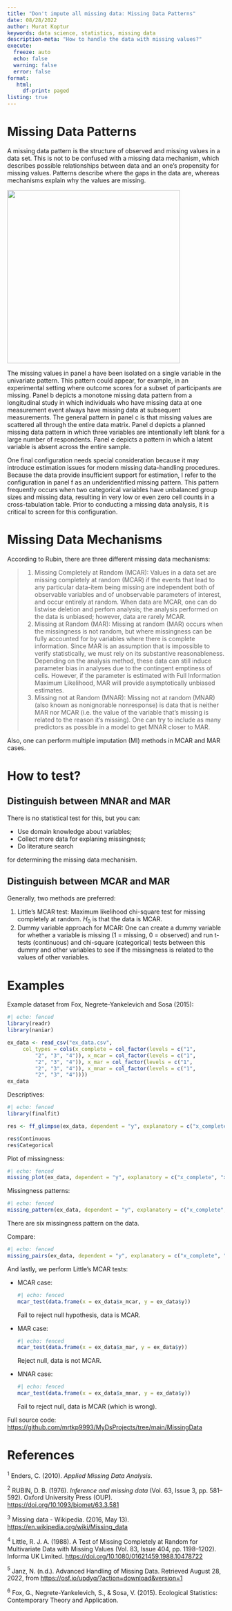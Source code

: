 ```yaml
---
title: "Don't impute all missing data: Missing Data Patterns"
date: 08/28/2022
author: Murat Koptur
keywords: data science, statistics, missing data
description-meta: "How to handle the data with missing values?"
execute:
  freeze: auto
  echo: false
  warning: false
  error: false
format: 
   html:
     df-print: paged
listing: true
---
```


# Missing Data Patterns

A missing data pattern is the structure of observed and missing values in a data set. This is not to be confused with a missing data mechanism, which describes possible relationships between data and an one's propensity for missing values. Patterns describe where the gaps in the data are, whereas mechanisms explain why the values are missing.

![](images/paste-82A43477.png){width="400"}

The missing values in panel a have been isolated on a single variable in the univariate pattern. This pattern could appear, for example, in an experimental setting where outcome scores for a subset of participants are missing. Panel b depicts a monotone missing data pattern from a longitudinal study in which individuals who have missing data at one measurement event always have missing data at subsequent measurements. The general pattern in panel c is that missing values are scattered all through the entire data matrix. Panel d depicts a planned missing data pattern in which three variables are intentionally left blank for a large number of respondents. Panel e depicts a pattern in which a latent variable is absent across the entire sample.

One final configuration needs special consideration because it may introduce estimation issues for modern missing data-handling procedures. Because the data provide insufficient support for estimation, I refer to the configuration in panel f as an underidentified missing pattern. This pattern frequently occurs when two categorical variables have unbalanced group sizes and missing data, resulting in very low or even zero cell counts in a cross-tabulation table. Prior to conducting a missing data analysis, it is critical to screen for this configuration.

# Missing Data Mechanisms

According to Rubin, there are three different missing data mechanisms:

> 1.  Missing Completely at Random (MCAR): Values in a data set are missing completely at random (MCAR) if the events that lead to any particular data-item being missing are independent both of observable variables and of unobservable parameters of interest, and occur entirely at random. When data are MCAR, one can do listwise deletion and perfom analysis; the analysis performed on the data is unbiased; however, data are rarely MCAR.
2.  Missing at Random (MAR): Missing at random (MAR) occurs when the missingness is not random, but where missingness can be fully accounted for by variables where there is complete information. Since MAR is an assumption that is impossible to verify statistically, we must rely on its substantive reasonableness. Depending on the analysis method, these data can still induce parameter bias in analyses due to the contingent emptiness of cells. However, if the parameter is estimated with Full Information Maximum Likelihood, MAR will provide asymptotically unbiased estimates.
3.  Missing not at Random (MNAR): Missing not at random (MNAR) (also known as nonignorable nonresponse) is data that is neither MAR nor MCAR (i.e. the value of the variable that's missing is related to the reason it's missing). One can try to include as many predictors as possible in a model to get MNAR closer to MAR.

Also, one can perform multiple imputation (MI) methods in MCAR and MAR cases.

# How to test?

## Distinguish between MNAR and MAR

There is no statistical test for this, but you can:

-   Use domain knowledge about variables;
-   Collect more data for explaning missingness;
-   Do literature search

for determining the missing data mechanisim.

## Distinguish between MCAR and MAR

Generally, two methods are preferred:

1.  Little's MCAR test: Maximum likelihood chi-square test for missing completely at random. $H_0$ is that the data is MCAR.
2.  Dummy variable approach for MCAR: One can create a dummy variable for whether a variable is missing (1 = missing, 0 = observed) and run t-tests (continuous) and chi-square (categorical) tests between this dummy and other variables to see if the missingness is related to the values of other variables.

# Examples

Example dataset from Fox, Negrete-Yankelevich and Sosa (2015):

```r
#| echo: fenced
library(readr)
library(naniar)

ex_data <- read_csv("ex_data.csv", 
     col_types = cols(x_complete = col_factor(levels = c("1", 
         "2", "3", "4")), x_mcar = col_factor(levels = c("1", 
         "2", "3", "4")), x_mar = col_factor(levels = c("1", 
         "2", "3", "4")), x_mnar = col_factor(levels = c("1", 
         "2", "3", "4"))))
ex_data
```

Descriptives:

```r
#| echo: fenced
library(finalfit)

res <- ff_glimpse(ex_data, dependent = "y", explanatory = c("x_complete", "x_mcar", "x_mar", "x_mnar"))

res$Continuous
res$Categorical
```

Plot of missingness:

```r
#| echo: fenced
missing_plot(ex_data, dependent = "y", explanatory = c("x_complete", "x_mcar", "x_mar", "x_mnar"))
```

Missingness patterns:

```r
#| echo: fenced
missing_pattern(ex_data, dependent = "y", explanatory = c("x_complete", "x_mcar", "x_mar", "x_mnar"))
```

There are six missingness pattern on the data.

Compare:

```r
#| echo: fenced
missing_pairs(ex_data, dependent = "y", explanatory = c("x_complete", "x_mcar", "x_mar", "x_mnar"), position = "fill")
```

And lastly, we perform Little's MCAR tests:

-   MCAR case:

    ```r
    #| echo: fenced
    mcar_test(data.frame(x = ex_data$x_mcar, y = ex_data$y))
    ```

    Fail to reject null hypothesis, data is MCAR.

-   MAR case:

    ```r
    #| echo: fenced
    mcar_test(data.frame(x = ex_data$x_mar, y = ex_data$y))
    ```

    Reject null, data is not MCAR.

-   MNAR case:

    ```r
    #| echo: fenced
    mcar_test(data.frame(x = ex_data$x_mnar, y = ex_data$y))
    ```

    Fail to reject null, data is MCAR (which is wrong).
    
Full source code: <https://github.com/mrtkp9993/MyDsProjects/tree/main/MissingData>

# References

$^1$   Enders, C. (2010). *Applied Missing Data Analysis*.

$^2$   RUBIN, D. B. (1976). *Inference and missing data* (Vol. 63, Issue 3, pp. 581--592). Oxford University Press (OUP). <https://doi.org/10.1093/biomet/63.3.581>

$^3$   Missing data - Wikipedia. (2016, May 13). <https://en.wikipedia.org/wiki/Missing_data>

$^4$   Little, R. J. A. (1988). A Test of Missing Completely at Random for Multivariate Data with Missing Values (Vol. 83, Issue 404, pp. 1198--1202). Informa UK Limited. <https://doi.org/10.1080/01621459.1988.10478722>

$^5$   Janz, N. (n.d.). Advanced Handling of Missing Data. Retrieved August 28, 2022, from <https://osf.io/updyq/?action=download&version=1>

$^6$   Fox, G., Negrete-Yankelevich, S., & Sosa, V. (2015). Ecological Statistics: Contemporary Theory and Application.

